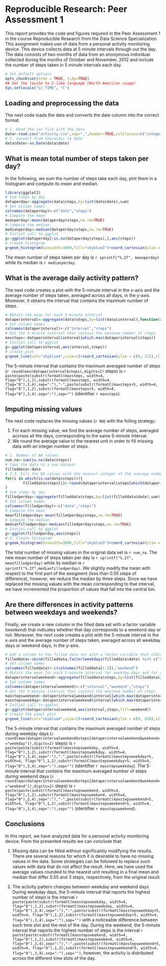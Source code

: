 # Reproducible Research: Peer Assessment 1

This report provides the code and figures required in the Peer Assessment 1 in the course Reproducible Research from the Data Science Specialization. This assignment makes use of data from a personal activity monitoring device. This device collects data at 5 minute intervals through out the day. The data consists of two months of data from an anonymous individual collected during the months of October and November, 2012 and include the number of steps taken in 5 minute intervals each day.

```r
# Set default options
opts_chunk$set(echo = TRUE, tidy=TRUE)
## Set the locale to C-like language (North-American usage)
Sys.setlocale("LC_TIME", "C")
```

## Loading and preprocessing the data

The next code loads the data and converts the date column into the correct format.  

```r
# 1. Read the csv file with the data
data<-read.csv("activity.csv",sep=",",header=TRUE,colClasses=c("integer","character","integer"))
# 2. Convert from character to date
data$date<-as.Date(data$date)
```

## What is mean total number of steps taken per day?

In the following, we sum the number of steps take each day, plot them in a histogram and compute its mean and median.

```r
library(ggplot2)
# Sum steps by day
dataperday<-aggregate(data$steps,by=list(data$date),sum)
# Set column names 
colnames(dataperday)<-c("date","steps")
# Compute the mean
meanperday<-mean(dataperday$steps,na.rm=TRUE)
# Compute the median
medianperday<-median(dataperday$steps,na.rm=TRUE)
# Initial call to ggplot
g<-ggplot(dataperday[!is.na(dataperday$steps),],aes(steps))
# Create histogram
g+geom_histogram(binwidth=3000,fill="skyblue3")+coord_cartesian(ylim = c(0, 20),xlim=c(0,25000))+labs(title="Total number of steps taken each day",x="Number of steps",y="Frequency")+geom_vline(aes(xintercept=meanperday),size=1,linetype=1,col="dodgerblue4")+geom_text(aes(x=meanperday-1200,y=19,label = "Mean",fontface=1),color="dodgerblue4",size=5)+geom_vline(aes(xintercept=medianperday),size=1,linetype=2,col="chocolate")+geom_text(aes(x=medianperday+1500,y=19,label = "Median",fontface=1),color="chocolate",size=5)
```

The mean number of steps taken per day is `r sprintf("%.2f", meanperday)` while its median is `r medianperday`.

## What is the average daily activity pattern?

The next code creates a plot with the 5-minute interval in the x-axis and the average number of steps taken, averaged across all days, in the y-axis. Moreover, it obtains the interval that contains the maximum number of steps.

```r
# Obtain the mean for each 5-minute interval
dataperinterval<-aggregate(data$steps,by=list(data$interval),function(x) mean(x,na.rm=TRUE))
# Set column names 
colnames(dataperinterval)<-c("interval","steps")
# Get the 5-minute interval that contain the maximum number of steps
maxsteps<-dataperinterval$interval[which.max(dataperinterval$steps)]
# Initial call to ggplot
g<-ggplot(dataperinterval,aes(interval,steps))
# Create plot
g+geom_line(col="skyblue4",size=1)+coord_cartesian(ylim = c(0, 215),xlim=c(0,2355))+labs(title="Average daily activity pattern",x="5-minute interval",y="Number of steps")+geom_vline(aes(xintercept=maxsteps),size=1,linetype=2,col="dodgerblue4")+geom_text(aes(x=maxsteps+700,y=max(dataperinterval$steps),label = paste(round(max(dataperinterval$steps),digits=2), " steps in the interval ", paste(substr(formatC(maxsteps, width=4, flag="0"),1,2),substr(formatC(maxsteps, width=4, flag="0"),3,4),sep=":"),"-",paste(substr(formatC(maxsteps+5, width=4, flag="0"),1,2),substr(formatC(maxsteps+5, width=4, flag="0"),3,4),sep=":"),sep=""),fontface=1),size=5)
```


The 5-minute interval that contains the maximum averaged number of steps (`r round(max(dataperinterval$steps),digits=2)` steps) is `r paste(paste(substr(formatC(maxsteps, width=4, flag="0"),1,2),substr(formatC(maxsteps, width=4, flag="0"),3,4),sep=":"),"-",paste(substr(formatC(maxsteps+5, width=4, flag="0"),1,2),substr(formatC(maxsteps+5, width=4, flag="0"),3,4),sep=":"),sep="")` (identifier `r maxsteps`).

## Imputing missing values

The next code replaces the missing values (`r NA`) with the folling strategy: 

1. For each missing value, we find the average number of steps, averaged accross all the days, corresponding to the same 5-minute interval.
2. We round the average value to the nearest unit in order to fill missing data with an integer number of steps.

```r
# 1. Number of NA values
num_na<-sum(is.na(data$steps))
# Copy the data to a new dataset
filleddata<-data
# 2-3. Fill the NA values with the nearest integer of the average number of steps in each interval across all the days
for(i in which(is.na(data$steps))){
        filleddata$steps[i]<-round(dataperinterval$steps[which(dataperinterval$interval==data$interval[i])],digits=0)            
}
# Sum steps by day
filledperday<-aggregate(filleddata$steps,by=list(filleddata$date),sum)
# Set column names 
colnames(filledperday)<-c("date","steps")
# Compute the mean
meanfilledperday<-mean(filledperday$steps,na.rm=TRUE)
# Compute the median
medianfilledperday<-median(filledperday$steps,na.rm=TRUE)
# Initial call to ggplot
g<-ggplot(filledperday,aes(steps))
# 4. Create histogram
g+geom_histogram(binwidth=3000,fill="skyblue3")+coord_cartesian(ylim = c(0, 30),xlim=c(0,25000))+labs(title="Total number of steps taken each day after filling NAs",x="Number of steps",y="Frequency")+geom_vline(aes(xintercept=meanfilledperday),size=1,linetype=1,col="dodgerblue4")+geom_text(aes(x=meanfilledperday-1200,y=29,label = "Mean",fontface=1),color="dodgerblue4",size=5)+geom_vline(aes(xintercept=medianfilledperday),size=1,linetype=2,col="chocolate")+geom_text(aes(x=medianfilledperday+1500,y=29,label = "Median",fontface=1),color="chocolate",size=5)
```

The total number of missing values in the original data set is `r num_na`. The new mean number of steps taken per day is `r sprintf("%.2f", meanfilledperday)` while its median is `r sprintf("%.2f",medianfilledperday)`. We slightly modify the mean with respect to the first part of the assigment (less than 0.55 steps of difference), however, we reduce the median by three steps. Since we have replaced the missing values with the mean corresponding to that interval, we have incremented the proportion of values that fall into the central bin.

## Are there differences in activity patterns between weekdays and weekends?

Finally, we create a new column in the filled data set with a factor variable (*weekend*) that indicates whether that day corresponds to a weekend day or not. Moreover, the next code creates a plot with the 5-minute interval in the x-axis and the average number of steps taken, averaged across all weekday days or weekend days, in the y-axis.

```r
# Add a column to the filled data set with a factor variable that indicates whether that day corresponds to the weekend or not
filleddata<-cbind(filleddata,factor(weekdays(filleddata$date) %in% c("Saturday","Sunday"),levels=c(TRUE, FALSE),labels=c("weekend","weekday")))
# Set column names 
colnames(filleddata)<-c(colnames(filleddata[1:3]),"weekend")
# Obtain the mean for each 5-minute interval for weekday days and for weekend days
dataperintervalweekend<-aggregate(filleddata$steps,by=list(filleddata$interval,filleddata$weekend),function(x) mean(x,na.rm=TRUE))
# Set column names 
colnames(dataperintervalweekend)<-c("interval","weekend","steps")
# Get the 5-minute interval that contain the maximum number of steps
maxstepsweekend<-dataperintervalweekend$interval[which.max(dataperintervalweekend$steps[dataperintervalweekend$weekend=="weekend"])]
maxstepsweekday<-dataperintervalweekend$interval[which.max(dataperintervalweekend$steps[dataperintervalweekend$weekend=="weekday"])]
# Initial call to ggplot
g<-ggplot(dataperintervalweekend,aes(interval,steps,fill=weekend))
# Create the panel plot
g+geom_line(col="skyblue4",size=1)+coord_cartesian(ylim = c(0, 250),xlim=c(0,2355))+labs(title="Average daily activity pattern",x="5-minute interval",y="Number of steps")+facet_wrap(~ weekend, nrow = 2, ncol = 1)
```

The 5-minute interval that contains the maximum averaged number of steps during weekday days (`r round(max(dataperintervalweekend$steps[dataperintervalweekend$weekend=="weekday"]),digits=2)` steps) is `r paste(paste(substr(formatC(maxstepsweekday, width=4, flag="0"),1,2),substr(formatC(maxstepsweekday, width=4, flag="0"),3,4),sep=":"),"-",paste(substr(formatC(maxstepsweekday+5, width=4, flag="0"),1,2),substr(formatC(maxstepsweekday+5, width=4, flag="0"),3,4),sep=":"),sep="")` (identifier `r maxstepsweekday`). The 5-minute interval that contains the maximum averaged number of steps during weekend days (`r round(max(dataperintervalweekend$steps[dataperintervalweekend$weekend=="weekend"]),digits=2)` steps) is `r paste(paste(substr(formatC(maxstepsweekend, width=4, flag="0"),1,2),substr(formatC(maxstepsweekend, width=4, flag="0"),3,4),sep=":"),"-",paste(substr(formatC(maxstepsweekend+5, width=4, flag="0"),1,2),substr(formatC(maxstepsweekend+5, width=4, flag="0"),3,4),sep=":"),sep="")` (identifier `r maxstepsweekend`). 

## Conclusions

In this report, we have analyzed data for a personal activity monitoring device. From the presented results we can conclude that:  
  
1. Missing data can be filled without significantly modifying the results. There are several reasons for which it is desirable to have no missing values in the data. Some strategies can be followed to replace such values with data that do not affect the result. Here, we have used the average values rounded to the nearest unit resulting in a final mean and median that differ 0.55 and 3 steps, respectively, from the original result. 

2. The activity pattern changes between weekday and weekend days. During weekday days, the 5-minute interval that reports the highest number of steps is the interval `r paste(paste(substr(formatC(maxstepsweekday, width=4, flag="0"),1,2),substr(formatC(maxstepsweekday, width=4, flag="0"),3,4),sep=":"),"-",paste(substr(formatC(maxstepsweekday+5, width=4, flag="0"),1,2),substr(formatC(maxstepsweekday+5, width=4, flag="0"),3,4),sep=":"),sep="")` with a noticeable difference between such time slot and the rest of the day. During the weekend, the 5-minute interval that reports the highest number of steps is the interval `r paste(paste(substr(formatC(maxstepsweekend, width=4, flag="0"),1,2),substr(formatC(maxstepsweekend, width=4, flag="0"),3,4),sep=":"),"-",paste(substr(formatC(maxstepsweekend+5, width=4, flag="0"),1,2),substr(formatC(maxstepsweekend+5, width=4, flag="0"),3,4),sep=":"),sep="")`, however, the activity is distributed across the different time slots of the day. 